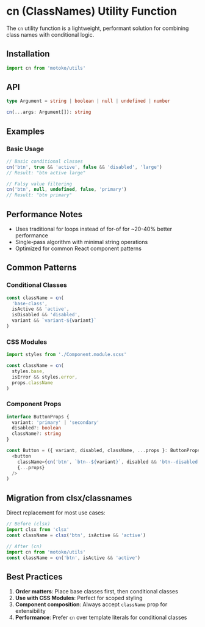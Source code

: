 
<Meta title="Utils/cn (ClassNames)" />

# cn (ClassNames) Utility Function

The `cn` utility function is a lightweight, performant solution for combining class names with conditional logic.

## Installation

```typescript
import cn from 'motoko/utils'
```

## API

```typescript
type Argument = string | boolean | null | undefined | number

cn(...args: Argument[]): string
```

## Examples

### Basic Usage
```typescript
// Basic conditional classes
cn('btn', true && 'active', false && 'disabled', 'large')
// Result: "btn active large"

// Falsy value filtering
cn('btn', null, undefined, false, 'primary')
// Result: "btn primary"
```

## Performance Notes

- Uses traditional for loops instead of for-of for ~20-40% better performance
- Single-pass algorithm with minimal string operations
- Optimized for common React component patterns

## Common Patterns

### Conditional Classes
```typescript
const className = cn(
  'base-class',
  isActive && 'active',
  isDisabled && 'disabled',
  variant && `variant-${variant}`
)
```

### CSS Modules
```typescript
import styles from './Component.module.scss'

const className = cn(
  styles.base,
  isError && styles.error,
  props.className
)
```

### Component Props
```typescript
interface ButtonProps {
  variant: 'primary' | 'secondary'
  disabled?: boolean
  className?: string
}

const Button = ({ variant, disabled, className, ...props }: ButtonProps) => (
  <button
    className={cn('btn', `btn--${variant}`, disabled && 'btn--disabled', className)}
    {...props}
  />
)
```

## Migration from clsx/classnames

Direct replacement for most use cases:

```typescript
// Before (clsx)
import clsx from 'clsx'
const className = clsx('btn', isActive && 'active')

// After (cn)
import cn from 'motoko/utils'
const className = cn('btn', isActive && 'active')
```

## Best Practices

1. **Order matters**: Place base classes first, then conditional classes
2. **Use with CSS Modules**: Perfect for scoped styling
3. **Component composition**: Always accept `className` prop for extensibility
4. **Performance**: Prefer `cn` over template literals for conditional classes
